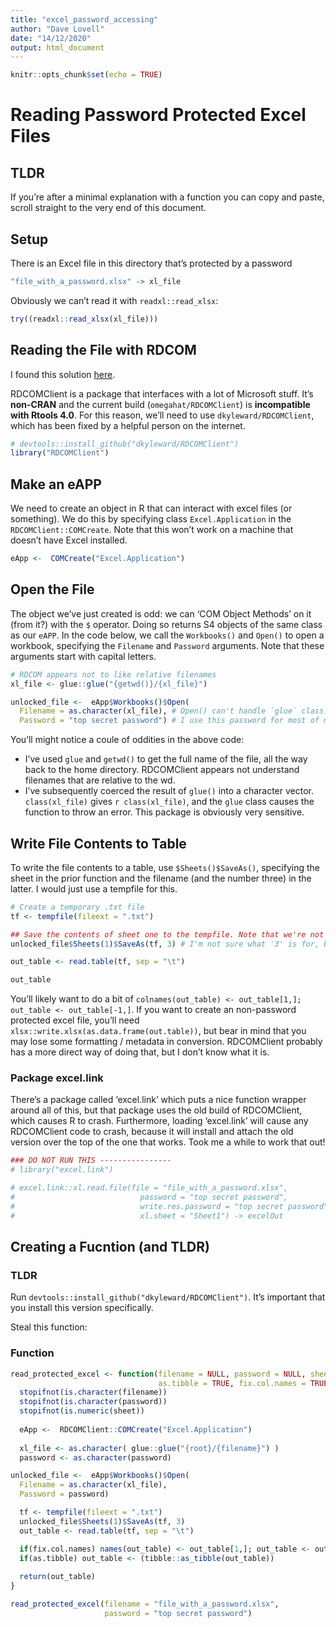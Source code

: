 ```yaml
---
title: "excel_password_accessing"
author: "Dave Lovell"
date: "14/12/2020"
output: html_document
---
```


```r
knitr::opts_chunk$set(echo = TRUE)
```

# Reading Password Protected Excel Files

## TLDR

If you're after a minimal explanation with a function you can copy and paste, scroll straight to the very end of this document.

## Setup

There is an Excel file in this directory that's protected by a password

```r
"file_with_a_password.xlsx" -> xl_file
```

Obviously we can't read it with `readxl::read_xlsx`:

```r
try((readxl::read_xlsx(xl_file)))
```

## Reading the File with RDCOM

I found this solution [here](https://stat.ethz.ch/pipermail/r-help/2011-March/273678.html).

RDCOMClient is a package that interfaces with a lot of Microsoft stuff. It's **non-CRAN** and the current build (`omegahat/RDCOMClient`) is **incompatible with Rtools 4.0**. For this reason, we'll need to use `dkyleward/RDCOMClient`, which has been fixed by a helpful person on the internet. 

```r
# devtools::install_github("dkyleward/RDCOMClient")
library("RDCOMClient")
```

## Make an eAPP
We need to create an object in R that can interact with excel files (or something). We do this by specifying class `Excel.Application` in the `RDCOMClient::COMCreate`. Note that this won't work on a machine that doesn't have Excel installed.

```r
eApp <-  COMCreate("Excel.Application")
```

## Open the File

The object we've just created is odd: we can 'COM Object Methods' on it (from it?) with the `$` operator. Doing so returns S4 objects of the same class as our `eAPP`. In the code below, we call the `Workbooks()` and `Open()` to open a workbook, specifying the `Filename` and `Password` arguments. Note that these arguments start with capital letters. 

```r
# RDCOM appears not to like relative filenames
xl_file <- glue::glue("{getwd()}/{xl_file}")

unlocked_file <-  eApp$Workbooks()$Open(
  Filename = as.character(xl_file), # Open() can't handle `glue` class.
  Password = "top secret password") # I use this password for most of my accounts, so don't share it with anyone.
```
You'll might notice a coule of oddities in the above code:

* I've used `glue` and `getwd()` to get the full name of the file, all the way back to the home directory. RDCOMClient appears not understand filenames that are relative to the wd.
* I've subsequently coerced the result of `glue()` into a character vector. `class(xl_file)` gives `r class(xl_file)`, and the `glue` class causes the function to throw an error. This package is obviously very sensitive. 

## Write File Contents to Table

To write the file contents to a table, use `$Sheets()$SaveAs()`, specifying the sheet in the prior function and the filename (and the number three) in the latter. I would just use a tempfile for this. 

```r
# Create a temporary .txt file
tf <- tempfile(fileext = ".txt")

## Save the contents of sheet one to the tempfile. Note that we're not creating an Excel file here.
unlocked_file$Sheets(1)$SaveAs(tf, 3) # I'm not sure what '3' is for, but don't change it.

out_table <- read.table(tf, sep = "\t")

out_table
```

You'll likely want to do a bit of `colnames(out_table) <- out_table[1,]; out_table <- out_table[-1,]`. If you want to create an non-password protected excel file, you'll need `xlsx::write.xlsx(as.data.frame(out.table))`, but bear in mind that you may lose some formatting / metadata in conversion. RDCOMClient probably has a more direct way of doing that, but I don't know what it is. 

### Package excel.link

There's a package called 'excel.link' which puts a nice function wrapper around all of this, but that package uses the old build of RDCOMClient, which causes R to crash. Furthermore, loading 'excel.link' will cause any RDCOMClient code to crash, because it will install and attach the old version over the top of the one that works. Took me a while to work that out!

```r
### DO NOT RUN THIS ----------------
# library("excel.link")

# excel.link::xl.read.file(file = "file_with_a_password.xlsx",
#                            password = "top secret password",
#                            write.res.password = "top secret password",
#                            xl.sheet = "Sheet1") -> excelOut
```

## Creating a Fucntion (and TLDR)

### TLDR

Run `devtools::install_github("dkyleward/RDCOMClient")`. It's important that you install this version specifically. 

Steal this function:

### Function

```r
read_protected_excel <- function(filename = NULL, password = NULL, sheet = 1, root = getwd(),
                                 as.tibble = TRUE, fix.col.names = TRUE) {
  stopifnot(is.character(filename))
  stopifnot(is.character(password))
  stopifnot(is.numeric(sheet))
  
  eApp <-  RDCOMClient::COMCreate("Excel.Application")
  
  xl_file <- as.character( glue::glue("{root}/{filename}") )
  password <- as.character(password)

unlocked_file <-  eApp$Workbooks()$Open(
  Filename = as.character(xl_file), 
  Password = password)

  tf <- tempfile(fileext = ".txt")
  unlocked_file$Sheets(1)$SaveAs(tf, 3)
  out_table <- read.table(tf, sep = "\t")

  if(fix.col.names) names(out_table) <- out_table[1,]; out_table <- out_table[-1,]
  if(as.tibble) out_table <- (tibble::as_tibble(out_table))
  
  return(out_table)
}

read_protected_excel(filename = "file_with_a_password.xlsx", 
                     password = "top secret password")
```
